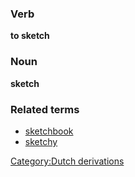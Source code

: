 ===Verb===
'''to sketch'''

===Noun===
'''sketch'''

===Related terms===
*[[sketchbook]]
*[[sketchy]]
[[Category:Dutch derivations]]